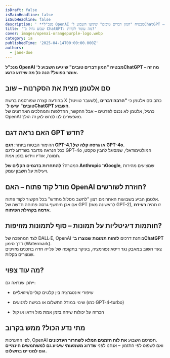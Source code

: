 ```yaml
---
isDraft: false
isMainHeadline: false
isSubHeadline: false
description: ' **מנכ"ל OpenAI מבטיח "המון דברים טובים" שיגיעו השבוע ל־ChatGPT – מה זה אומר בפועל? הנה כל מה שידוע כרגע.**  ## **סם אלטמן מצית את הסקרנות –'
title: 'שבוע גדול ב־ ChatGPT: מה עומד לקרות?'
cover: images/openai-orangepurple-logo.webp
category: ia
publishedTime: '2025-04-14T00:00:00.000Z'
authors:
  - jane-doe
---
```


**מנכ"ל OpenAI מבטיח "המון דברים טובים" שיגיעו השבוע ל־ChatGPT – מה זה אומר בפועל? הנה כל מה שידוע כרגע.**

## **סם אלטמן מצית את הסקרנות – שוב**

בהודעה קצרה שפורסמה ברשת X (לשעבר טוויטר), כתב סם אלטמן כי **"הרבה דברים טובים" יגיעו ל־ChatGPT השבוע**.  
כרגיל, אלטמן לא נכנס לפרטים – אבל ההקשר, ההדלפות והמהלכים האחרונים של OpenAI מאפשרים לנו לנחש לאן זה הולך.

## **האם נראה דגם GPT חדש?**

ההימור הבטוח ביותר: **דגם GPT-4.1 או גרסה קלה של GPT-4o**.  
ככל הנראה מדובר בשדרוג לדגם GPT-4o המולטימודאלי, שמסוגל להבין טקסט, תמונה, אודיו ווידאו בזמן אמת.

המטרה? **להתחרות בדגמים הקלים של Anthropic ו־Google**, שמציעים מהירות ויעילות על חשבון עומק.

## **מודל קוד פתוח – האם OpenAI חוזרת לשורשים?**

אלטמן הביע בשבועות האחרונים רצון "לחשב מסלול מחדש" בכל הקשור לקוד פתוח.  
אם אכן תיחשף גרסה פתוחה חדשה של GPT (לראשונה מאז GPT-2), זו תהיה **רעידת אדמה בקהילת הפיתוח**.

## **חותמות דיגיטליות על תמונות – סוף לתמונות מזויפות?**

לצד המהפכה של DALL·E, OpenAI בוחנת דרכים **לזהות תמונות שנוצרו ב־ChatGPT** דרך סימון (Watermark).  
צעד חשוב במאבק נגד דיסאינפורמציה, בעיקר בתקופה של עלייה חדה בתכנים מזויפים שנוצרים בקלות.

## **מה עוד צפוי?**

ייתכן שנראה גם:

- שיפורי אינטגרציה בין קלטים קוליים/ויזואליים
    
- שינוי במודל התשלום או בגישה למנועים (כמו GPT-4-turbo)
    
- הכרזה על יכולות שיחה בזמן אמת מול וידאו או קול
    

## **מתי נדע הכול? ממש בקרוב**

לפי ההערכות, OpenAI תפרסם השבוע **את לוח הזמנים המלא לשחרור העדכונים**.  
ואם לשפוט לפי התזמון – אנחנו לפני **שדרוג משמעותי שיגיע גם למשתמשים חינמיים וגם למנויים בתשלום.**
